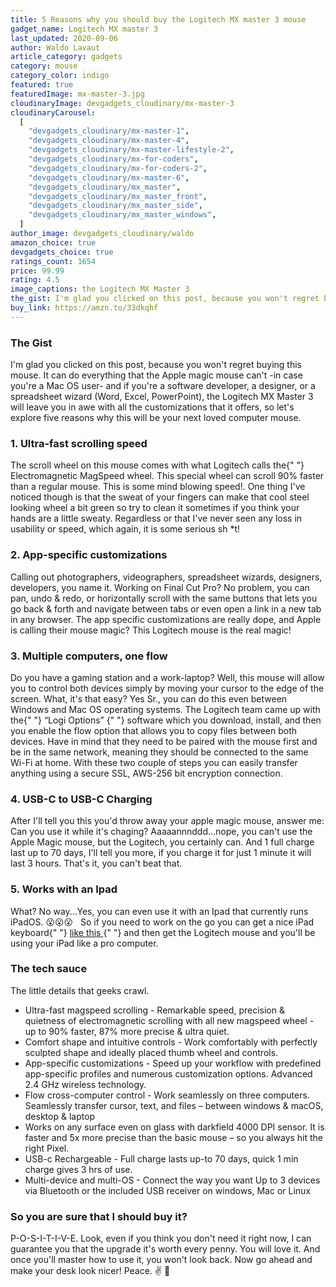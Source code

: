 ```yaml
---
title: 5 Reasons why you should buy the Logitech MX master 3 mouse
gadget_name: Logitech MX master 3
last_updated: 2020-09-06
author: Waldo Lavaut
article_category: gadgets
category: mouse
category_color: indigo
featured: true
featuredImage: mx-master-3.jpg
cloudinaryImage: devgadgets_cloudinary/mx-master-3
cloudinaryCarousel:
  [
    "devgadgets_cloudinary/mx-master-1",
    "devgadgets_cloudinary/mx-master-4",
    "devgadgets_cloudinary/mx-master-lifestyle-2",
    "devgadgets_cloudinary/mx-for-coders",
    "devgadgets_cloudinary/mx-for-coders-2",
    "devgadgets_cloudinary/mx-master-6",
    "devgadgets_cloudinary/mx_master",
    "devgadgets_cloudinary/mx_master_front",
    "devgadgets_cloudinary/mx_master_side",
    "devgadgets_cloudinary/mx_master_windows",
  ]
author_image: devgadgets_cloudinary/waldo
amazon_choice: true
devgadgets_choice: true
ratings_count: 1654
price: 99.99
rating: 4.5
image_captions: the Logitech MX Master 3
the_gist: I'm glad you clicked on this post, because you won't regret buying this mouse. It can do everything that the Apple magic mouse can't -in case you're a Mac OS user- and if you're a software developer, a designer, or a spreadsheet wizard (Word, Excel, PowerPoint), the Logitech MX Master 3 will leave you in awe with all the customizations that it offers, so let's explore some of the reasons why this is your next loved computer mouse.
buy_link: https://amzn.to/33dkqhf
---
```



<article className="mt-12 text-lg prose max-w-sm md:max-w-none text-cool-gray-500">
<h3>The Gist</h3>

<p>
  I'm glad you clicked on this post, because you won't regret buying this mouse.
  It can do everything that the Apple magic mouse can't -in case you're a Mac OS
  user- and if you're a software developer, a designer, or a spreadsheet wizard
  (Word, Excel, PowerPoint), the Logitech MX Master 3 will leave you in awe with
  all the customizations that it offers, so let's explore five reasons why this
  will be your next loved computer mouse.
</p>

<h3>1. Ultra-fast scrolling speed</h3>
<p>
  The scroll wheel on this mouse comes with what Logitech calls the{" "}
  <span className="text-teal-400">Electromagnetic MagSpeed wheel</span>. This
  special wheel can scroll 90% faster than a regular mouse. This is some mind
  blowing speed!. One thing I've noticed though is that the sweat of your
  fingers can make that cool steel looking wheel a bit green so try to clean it
  sometimes if you think your hands are a little sweaty. Regardless or that I've
  never seen any loss in usability or speed, which again, it is some serious sh
  <span className="text-red-600">*</span>t!
</p>

<h3>2. App-specific customizations</h3>
<p>
  Calling out photographers, videographers, spreadsheet wizards, designers,
  developers, you name it. Working on Final Cut Pro? No problem, you can pan,
  undo & redo, or horizontally scroll with the same buttons that lets you go
  back & forth and navigate between tabs or even open a link in a new tab in any
  browser. The app specific customizations are really dope, and Apple is calling
  their mouse magic? This Logitech mouse is the real magic!
</p>

<Carousel carousel={props.carousel} />

<h3>3. Multiple computers, one flow</h3>
<p>
  Do you have a gaming station and a work-laptop? Well, this mouse will allow
  you to control both devices simply by moving your cursor to the edge of the
  screen. What, it's that easy? Yes Sr., you can do this even between Windows
  and Mac OS operating systems. The Logitech team came up with the{" "}
  <span className="text-teal-400 tracking-wider">
    &ldquo;Logi Options&rdquo;
  </span>{" "}
  software which you download, install, and then you enable the flow option that
  allows you to copy files between both devices. Have in mind that they need to
  be paired with the mouse first and be in the same network, meaning they should
  be connected to the same Wi-Fi at home. With these two couple of steps you can
  easily transfer anything using a secure SSL, AWS-256 bit encryption
  connection.
</p>

<h3>4. USB-C to USB-C Charging</h3>
<p>
  After I'll tell you this you'd throw away your apple magic mouse, answer me:
  Can you use it while it's chaging? Aaaaannnddd...nope, you can't use the Apple
  Magic mouse, but the Logitech, you certainly can. And 1 full charge last up to
  70 days, I'll tell you more, if you charge it for just 1 minute it will last 3
  hours. That's it, you can't beat that.
</p>

<h3>5. Works with an Ipad</h3>
<p>
  What? No way...Yes, you can even use it with an Ipad that currently runs
  iPadOS. 😮😮😮 &nbsp; So if you need to work on the go you can get a nice iPad
  keyboard{" "}
  <a
    style={{ color: "#16bdca", textDecoration: "underline" }}
    href="https://www.apple.com/shop/product/MXQT2LL/A/magic-keyboard-for-ipad-pro-11%E2%80%91inch-2nd-generation-us-english"
    rel="noreferrer"
    target="_blank"
  >
    like this
  </a>{" "}
  and then get the Logitech mouse and you'll be using your iPad like a pro
  computer.
</p>

<h3>The tech sauce</h3>
<p>The little details that geeks crawl.</p>

<ul>
  <li>
    Ultra-fast magspeed scrolling - Remarkable speed, precision & quietness of
    electromagnetic scrolling with all new magspeed wheel - up to 90% faster,
    87% more precise & ultra quiet.
  </li>
  <li>
    Comfort shape and intuitive controls - Work comfortably with perfectly
    sculpted shape and ideally placed thumb wheel and controls.
  </li>
  <li>
    App-specific customizations - Speed up your workflow with predefined
    app-specific profiles and numerous customization options. Advanced 2.4 GHz
    wireless technology.
  </li>
  <li>
    Flow cross-computer control - Work seamlessly on three computers. Seamlessly
    transfer cursor, text, and files – between windows & macOS, desktop & laptop
  </li>
  <li>
    Works on any surface even on glass with darkfield 4000 DPI sensor. It is
    faster and 5x more precise than the basic mouse – so you always hit the
    right Pixel.
  </li>
  <li>
    USB-c Rechargeable - Full charge lasts up-to 70 days, quick 1 min charge
    gives 3 hrs of use.
  </li>
  <li>
    Multi-device and multi-OS - Connect the way you want Up to 3 devices via
    Bluetooth or the included USB receiver on windows, Mac or Linux
  </li>
</ul>

<BlogSecondaryImage carousel={props.carousel} />

<h3>So you are sure that I should buy it?</h3>
<p><span className="font-bold text-teal-500 tracking-wide">P-O-S-I-T-I-V-E.</span> Look, even if you think you don't need it right now, I can guarantee you that the upgrade it's worth every penny. You will love it. And once you'll master how to use it, you won't look back. Now go ahead and make your desk look nicer! Peace. ✌️ 🙆</p>
</article>
